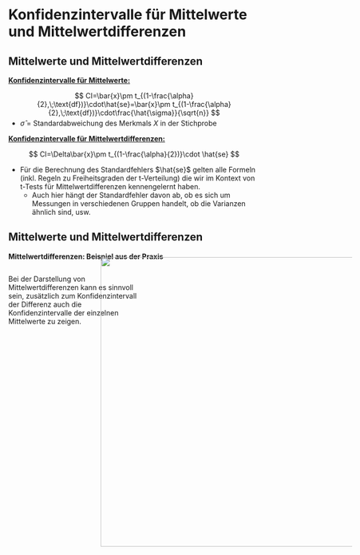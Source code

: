 # Konfidenzintervalle für Mittelwerte und Mittelwertdifferenzen

## Mittelwerte und Mittelwertdifferenzen

[**Konfidenzintervalle für Mittelwerte:**]{.underline}

$$
CI=\bar{x}\pm t_{(1-\frac{\alpha}{2},\;\text{df})}\cdot\hat{se}=\bar{x}\pm t_{(1-\frac{\alpha}{2},\;\text{df})}\cdot\frac{\hat{\sigma}}{\sqrt{n}}
$$

:::{.nonincremental style="margin-top: -10px"}
- $\hat{\sigma}$ = Standardabweichung des Merkmals $X$ in der Stichprobe
:::

<div class="vspace-medium"></div>

:::{.fragment}
[**Konfidenzintervalle für Mittelwertdifferenzen:**]{.underline}

<div class="vspace-medium"></div>

$$
CI=\Delta\bar{x}\pm t_{(1-\frac{\alpha}{2})}\cdot \hat{se}
$$
:::

- Für die Berechnung des Standardfehlers $\hat{se}$ gelten alle Formeln (inkl. Regeln zu Freiheitsgraden der t-Verteilung) die wir im Kontext von t-Tests für Mittelwertdifferenzen kennengelernt haben.
    - Auch hier hängt der Standardfehler davon ab, ob es sich um Messungen in verschiedenen Gruppen handelt, ob die Varianzen ähnlich sind, usw.

## Mittelwerte und Mittelwertdifferenzen

**Mittelwertdifferenzen: Beispiel aus der Praxis**

:::: {.columns}
::: {.column width="54%"}

Bei der Darstellung von Mittelwertdifferenzen kann es sinnvoll sein, zusätzlich zum Konfidenzintervall der Differenz auch die Konfidenzintervalle der einzelnen Mittelwerte zu zeigen.
:::
::: {.column width="46%"}

:::
::::

![](images/ci_diff_presentation.png){height=580px style="margin-top: -165px !important; margin-left: 185px !important"}

